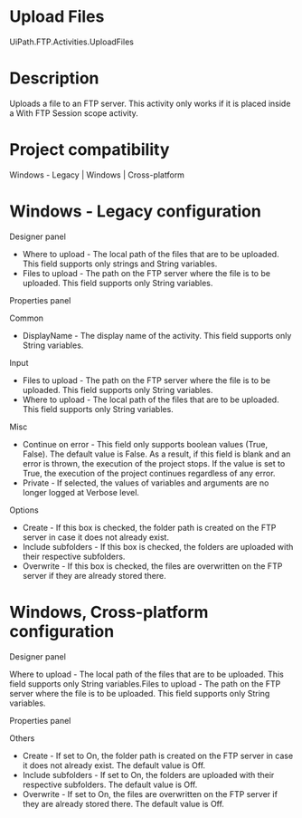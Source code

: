 ﻿# Upload Files

UiPath.FTP.Activities.UploadFiles

# Description

Uploads a file to an FTP server. This activity only works if it is placed inside a With FTP Session scope activity.

# Project compatibility

Windows - Legacy | Windows | Cross-platform

# Windows - Legacy configuration

Designer panel

* Where to upload - The local path of the files that are to be uploaded. This field supports only strings and String variables.
* Files to upload - The path on the FTP server where the file is to be uploaded. This field supports only String variables.

Properties panel

Common

* DisplayName - The display name of the activity. This field supports only String variables.

Input

* Files to upload - The path on the FTP server where the file is to be uploaded. This field supports only String variables.
* Where to upload - The local path of the files that are to be uploaded. This field supports only String variables.

Misc

* Continue on error - This field only supports boolean values (True, False). The default value is False. As a result, if this field is blank and an error is thrown, the execution of the project stops. If the value is set to True, the execution of the project continues regardless of any error.
* Private - If selected, the values of variables and arguments are no longer logged at Verbose level.

Options

* Create - If this box is checked, the folder path is created on the FTP server in case it does not already exist.
* Include subfolders - If this box is checked, the folders are uploaded with their respective subfolders.
* Overwrite - If this box is checked, the files are overwritten on the FTP server if they are already stored there.

# Windows, Cross-platform configuration

Designer panel

Where to upload - The local path of the files that are to be
                        uploaded. This field supports only String variables.Files to upload - The path on the FTP server where the file is to be
                        uploaded. This field supports only String variables.

Properties panel

Others

* Create - If set to On, the folder path is created on the FTP server in case it does not already exist. The default value is Off.
* Include subfolders - If set to On, the folders are uploaded with their respective subfolders. The default value is Off.
* Overwrite - If set to On, the files are overwritten on the FTP server if they are already stored there. The default value is Off.
